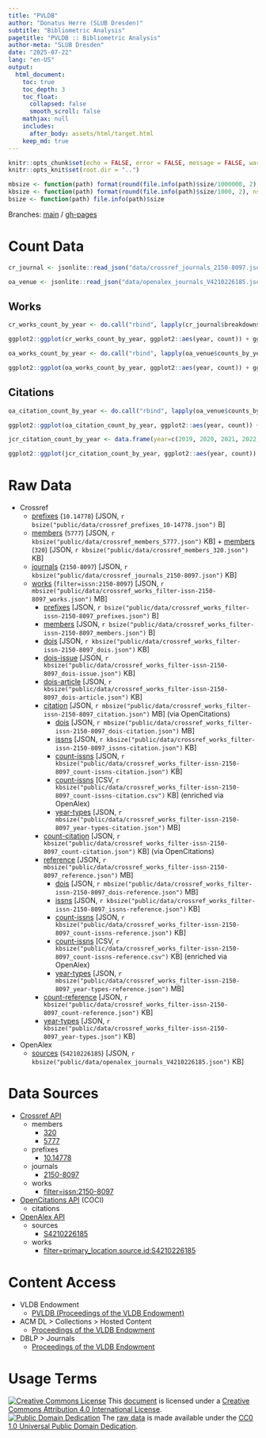 ```yaml
---
title: "PVLDB"
author: "Donatus Herre (SLUB Dresden)"
subtitle: "Bibliometric Analysis"
pagetitle: "PVLDB :: Bibliometric Analysis"
author-meta: "SLUB Dresden"
date: "2025-07-22"
lang: "en-US"
output:
  html_document:
    toc: true
    toc_depth: 3
    toc_float:
      collapsed: false
      smooth_scroll: false
    mathjax: null
    includes:
      after_body: assets/html/target.html
    keep_md: true
---
```


```r
knitr::opts_chunk$set(echo = FALSE, error = FALSE, message = FALSE, warning = FALSE)
knitr::opts_knit$set(root.dir = "..")
```

```r
mbsize <- function(path) format(round(file.info(path)$size/1000000, 2), nsmall=2)
kbsize <- function(path) format(round(file.info(path)$size/1000, 2), nsmall=2)
bsize <- function(path) file.info(path)$size
```

Branches: [main](https://github.com/slub/pvldb/tree/main) / [gh-pages](https://github.com/slub/pvldb/tree/gh-pages)

# Count Data

```r
cr_journal <- jsonlite::read_json("data/crossref_journals_2150-8097.json")
```

```r
oa_venue <- jsonlite::read_json("data/openalex_journals_V4210226185.json")
```

## Works

```r
cr_works_count_by_year <- do.call("rbind", lapply(cr_journal$breakdowns$`dois-by-issued-year`, function(x) data.frame(year=x[[1]], count=as.integer(x[[2]]))))
```

```r
ggplot2::ggplot(cr_works_count_by_year, ggplot2::aes(year, count)) + ggplot2::geom_col() + ggplot2::scale_x_continuous(breaks=cr_works_count_by_year$year) + ggplot2::ggtitle("PVLDB Works Count (Crossref)") + ggplot2::xlab("") + ggplot2::ylab("")
```

```r
oa_works_count_by_year <- do.call("rbind", lapply(oa_venue$counts_by_year, function(x) data.frame(year=x$year, count=as.integer(x$works_count))))
```

```r
ggplot2::ggplot(oa_works_count_by_year, ggplot2::aes(year, count)) + ggplot2::geom_col() + ggplot2::scale_x_continuous(breaks=oa_works_count_by_year$year) + ggplot2::ggtitle("PVLDB Works Count (OpenAlex)") + ggplot2::xlab("") + ggplot2::ylab("")
```

## Citations

```r
oa_citation_count_by_year <- do.call("rbind", lapply(oa_venue$counts_by_year, function(x) data.frame(year=x$year, count=as.integer(x$cited_by_count))))
```

```r
ggplot2::ggplot(oa_citation_count_by_year, ggplot2::aes(year, count)) + ggplot2::geom_col() + ggplot2::scale_x_continuous(breaks=oa_citation_count_by_year$year) + ggplot2::ggtitle("PVLDB Citations Count (OpenAlex)") + ggplot2::xlab("") + ggplot2::ylab("")
```

```r
jcr_citation_count_by_year <- data.frame(year=c(2019, 2020, 2021, 2022, 2023, 2024), count=c(7166, 7198, 10242, 9139, 9665, 11647))
```

```r
ggplot2::ggplot(jcr_citation_count_by_year, ggplot2::aes(year, count)) + ggplot2::geom_col() + ggplot2::scale_x_continuous(breaks=jcr_citation_count_by_year$year) + ggplot2::ggtitle("PVLDB Citations Count (2024 Journal Citation Reports © Clarivate, 2025)") + ggplot2::xlab("") + ggplot2::ylab("")
```

# Raw Data

- Crossref
  - [prefixes](./data/crossref_prefixes_10-14778.json) (`10.14778`) [JSON, `r bsize("public/data/crossref_prefixes_10-14778.json")` B]
  - [members](./data/crossref_members_5777.json) (`5777`) [JSON, `r kbsize("public/data/crossref_members_5777.json")` KB] + [members](./data/crossref_members_320.json) (`320`) [JSON, `r kbsize("public/data/crossref_members_320.json")` KB]
  - [journals](./data/crossref_journals_2150-8097.json) (`2150-8097`) [JSON, `r kbsize("public/data/crossref_journals_2150-8097.json")` KB]
  - [works](./data/crossref_works_filter-issn-2150-8097_works.json) (`filter=issn:2150-8097`) [JSON, `r mbsize("public/data/crossref_works_filter-issn-2150-8097_works.json")` MB]
    - [prefixes](./data/crossref_works_filter-issn-2150-8097_prefixes.json) [JSON, `r bsize("public/data/crossref_works_filter-issn-2150-8097_prefixes.json")` B]
    - [members](./data/crossref_works_filter-issn-2150-8097_members.json) [JSON, `r bsize("public/data/crossref_works_filter-issn-2150-8097_members.json")` B]
    - [dois](./data/crossref_works_filter-issn-2150-8097_dois.json) [JSON, `r kbsize("public/data/crossref_works_filter-issn-2150-8097_dois.json")` KB]
    - [dois-issue](./data/crossref_works_filter-issn-2150-8097_dois-issue.json) [JSON, `r kbsize("public/data/crossref_works_filter-issn-2150-8097_dois-issue.json")` KB]
    - [dois-article](./data/crossref_works_filter-issn-2150-8097_dois-article.json) [JSON, `r kbsize("public/data/crossref_works_filter-issn-2150-8097_dois-article.json")` KB]
    - [citation](./data/crossref_works_filter-issn-2150-8097_citation.json) [JSON, `r mbsize("public/data/crossref_works_filter-issn-2150-8097_citation.json")` MB] (via OpenCitations)
      - [dois](./data/crossref_works_filter-issn-2150-8097_dois-citation.json) [JSON, `r mbsize("public/data/crossref_works_filter-issn-2150-8097_dois-citation.json")` MB]
      - [issns](./data/crossref_works_filter-issn-2150-8097_issns-citation.json) [JSON, `r kbsize("public/data/crossref_works_filter-issn-2150-8097_issns-citation.json")` KB]
      - [count-issns](./data/crossref_works_filter-issn-2150-8097_count-issns-citation.json) [JSON, `r kbsize("public/data/crossref_works_filter-issn-2150-8097_count-issns-citation.json")` KB]
      - [count-issns](./data/crossref_works_filter-issn-2150-8097_count-issns-citation.csv) [CSV, `r kbsize("public/data/crossref_works_filter-issn-2150-8097_count-issns-citation.csv")` KB] (enriched via OpenAlex)
      - [year-types](./data/crossref_works_filter-issn-2150-8097_year-types-citation.json) [JSON, `r mbsize("public/data/crossref_works_filter-issn-2150-8097_year-types-citation.json")` MB]
    - [count-citation](./data/crossref_works_filter-issn-2150-8097_count-citation.json) [JSON, `r kbsize("public/data/crossref_works_filter-issn-2150-8097_count-citation.json")` KB] (via OpenCitations)
    - [reference](./data/crossref_works_filter-issn-2150-8097_reference.json) [JSON, `r mbsize("public/data/crossref_works_filter-issn-2150-8097_reference.json")` MB]
      - [dois](./data/crossref_works_filter-issn-2150-8097_dois-reference.json) [JSON, `r mbsize("public/data/crossref_works_filter-issn-2150-8097_dois-reference.json")` MB]
      - [issns](./data/crossref_works_filter-issn-2150-8097_issns-reference.json) [JSON, `r kbsize("public/data/crossref_works_filter-issn-2150-8097_issns-reference.json")` KB]
      - [count-issns](./data/crossref_works_filter-issn-2150-8097_count-issns-reference.json) [JSON, `r kbsize("public/data/crossref_works_filter-issn-2150-8097_count-issns-reference.json")` KB]
      - [count-issns](./data/crossref_works_filter-issn-2150-8097_count-issns-reference.csv) [CSV, `r kbsize("public/data/crossref_works_filter-issn-2150-8097_count-issns-reference.csv")` KB] (enriched via OpenAlex)
      - [year-types](./data/crossref_works_filter-issn-2150-8097_year-types-reference.json) [JSON, `r mbsize("public/data/crossref_works_filter-issn-2150-8097_year-types-reference.json")` MB]
    - [count-reference](./data/crossref_works_filter-issn-2150-8097_count-reference.json) [JSON, `r kbsize("public/data/crossref_works_filter-issn-2150-8097_count-reference.json")` KB]
    - [year-types](./data/crossref_works_filter-issn-2150-8097_year-types.json) [JSON, `r kbsize("public/data/crossref_works_filter-issn-2150-8097_year-types.json")` KB]
- OpenAlex
  - [sources](./data/openalex_journals_V4210226185.json) (`S4210226185`) [JSON, `r kbsize("public/data/openalex_journals_V4210226185.json")` KB]

# Data Sources

- [Crossref API](https://api.crossref.org)
  - members
    - [320](https://api.crossref.org/members/320?mailto=bibliometrie@slub-dresden.de)
    - [5777](https://api.crossref.org/members/5777?mailto=bibliometrie@slub-dresden.de)
  - prefixes
    - [10.14778](https://api.crossref.org/prefixes/10.14778?mailto=bibliometrie@slub-dresden.de)
  - journals
    - [2150-8097](https://api.crossref.org/journals/2150-8097?mailto=bibliometrie@slub-dresden.de)
  - works
    - [filter=issn:2150-8097](https://api.crossref.org/works?filter=issn:2150-8097&mailto=bibliometrie@slub-dresden.de)
- [OpenCitations API](https://opencitations.net/index/coci/api/v1) (COCI)
  - citations
- [OpenAlex API](https://docs.openalex.org)
  - sources
    - [S4210226185](https://api.openalex.org/sources/S4210226185?mailto=bibliometrie@slub-dresden.de)
  - works
    - [filter=primary_location.source.id:S4210226185](https://api.openalex.org/works?filter=primary_location.source.id:S4210226185&mailto=bibliometrie@slub-dresden.de)

# Content Access

- VLDB Endowment
  - [PVLDB (Proceedings of the VLDB Endowment)](https://vldb.org/pvldb/)
- ACM DL > Collections > Hosted Content
    - [Proceedings of the VLDB Endowment](https://dl.acm.org/journal/pvldb)
- DBLP > Journals
    - [Proceedings of the VLDB Endowment](https://dblp.org/db/journals/pvldb/)

# Usage Terms

[![Creative Commons License](https://mirrors.creativecommons.org/presskit/buttons/80x15/svg/by.svg)](http://creativecommons.org/licenses/by/4.0/) This [document](#) is licensed under a [Creative Commons Attribution 4.0 International License](./LICENSE.txt).  
[![Public Domain Dedication](https://mirrors.creativecommons.org/presskit/buttons/80x15/svg/cc-zero.svg)](https://creativecommons.org/publicdomain/zero/1.0/) The [raw data](#raw-data) is made available under the [CC0 1.0 Universal Public Domain Dedication](./data/LICENSE.txt).
